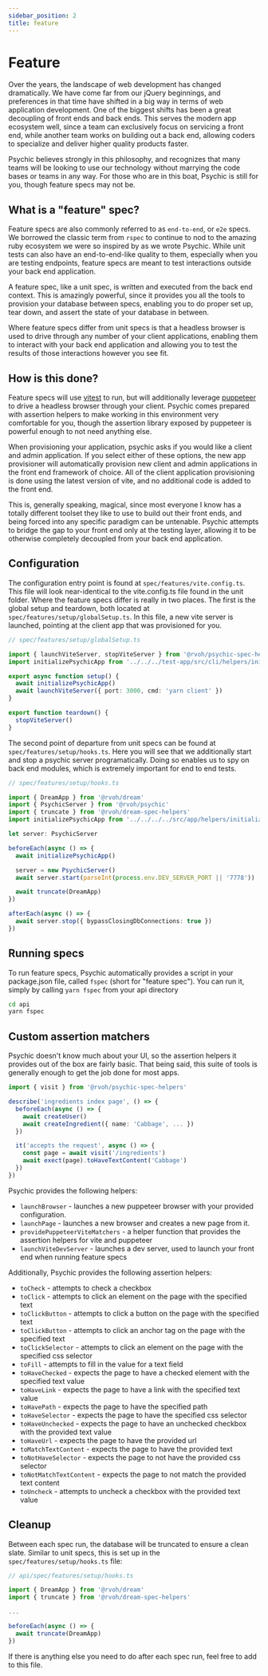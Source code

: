 ```yaml
---
sidebar_position: 2
title: feature
---
```


# Feature

Over the years, the landscape of web development has changed dramatically. We have come far from our jQuery beginnings, and preferences in that time have shifted in a big way in terms of web application development. One of the biggest shifts has been a great decoupling of front ends and back ends. This serves the modern app ecosystem well, since a team can exclusively focus on servicing a front end, while another team works on building out a back end, allowing coders to specialize and deliver higher quality products faster.

Psychic believes strongly in this philosophy, and recognizes that many teams will be looking to use our technology without marrying the code bases or teams in any way. For those who are in this boat, Psychic is still for you, though feature specs may not be.

## What is a "feature" spec?

Feature specs are also commonly referred to as `end-to-end`, or `e2e` specs. We borrowed the classic term from `rspec` to continue to nod to the amazing ruby ecosystem we were so inspired by as we wrote Psychic. While unit tests can also have an end-to-end-like quality to them, especially when you are testing endpoints, feature specs are meant to test interactions outside your back end application.

A feature spec, like a unit spec, is written and executed from the back end context. This is amazingly powerful, since it provides you all the tools to provision your database between specs, enabling you to do proper set up, tear down, and assert the state of your database in between.

Where feature specs differ from unit specs is that a headless browser is used to drive through any number of your client applications, enabling them to interact with your back end application and allowing you to test the results of those interactions however you see fit.

## How is this done?

Feature specs will use [vitest](http://vitest.dev/) to run, but will additionally leverage [puppeteer](https://pptr.dev/guides/page-interactions) to drive a headless browser through your client. Psychic comes prepared with assertion helpers to make working in this environment very comfortable for you, though the assertion library exposed by puppeteer is powerful enough to not need anything else.

When provisioning your application, psychic asks if you would like a client and admin application. If you select either of these options, the new app provisioner will automatically provision new client and admin applications in the front end framework of choice. All of the client application provisioning is done using the latest version of vite, and no additional code is added to the front end.

This is, generally speaking, magical, since most everyone I know has a totally different toolset they like to use to build out their front ends, and being forced into any specific paradigm can be untenable. Psychic attempts to bridge the gap to your front end only at the testing layer, allowing it to be otherwise completely decoupled from your back end application.

## Configuration

The configuration entry point is found at `spec/features/vite.config.ts`. This file will look near-identical to the vite.config.ts file found in the unit folder. Where the feature specs differ is really in two places. The first is the global setup and teardown, both located at `spec/features/setup/globalSetup.ts`. In this file, a new vite server is launched, pointing at the client app that was provisioned for you.

```ts
// spec/features/setup/globalSetup.ts

import { launchViteServer, stopViteServer } from '@rvoh/psychic-spec-helpers'
import initializePsychicApp from '../../../test-app/src/cli/helpers/initializePsychicApp'

export async function setup() {
  await initializePsychicApp()
  await launchViteServer({ port: 3000, cmd: 'yarn client' })
}

export function teardown() {
  stopViteServer()
}
```

The second point of departure from unit specs can be found at `spec/features/setup/hooks.ts`. Here you will see that we additionally start and stop a psychic server programatically. Doing so enables us to spy on back end modules, which is extremely important for end to end tests.

```ts
// spec/features/setup/hooks.ts

import { DreamApp } from '@rvoh/dream'
import { PsychicServer } from '@rvoh/psychic'
import { truncate } from '@rvoh/dream-spec-helpers'
import initializePsychicApp from '../../../../src/app/helpers/initializePsychicApp'

let server: PsychicServer

beforeEach(async () => {
  await initializePsychicApp()

  server = new PsychicServer()
  await server.start(parseInt(process.env.DEV_SERVER_PORT || '7778'))

  await truncate(DreamApp)
})

afterEach(async () => {
  await server.stop({ bypassClosingDbConnections: true })
})
```

## Running specs

To run feature specs, Psychic automatically provides a script in your package.json file, called `fspec` (short for "feature spec"). You can run it, simply by calling `yarn fspec` from your api directory

```bash
cd api
yarn fspec
```

## Custom assertion matchers

Psychic doesn't know much about your UI, so the assertion helpers it provides out of the box are fairly basic. That being said, this suite of tools is generally enough to get the job done for most apps.

```ts
import { visit } from '@rvoh/psychic-spec-helpers'

describe('ingredients index page', () => {
  beforeEach(async () => {
    await createUser()
    await createIngredient({ name: 'Cabbage', ... })
  })

  it('accepts the request', async () => {
    const page = await visit('/ingredients')
    await exect(page).toHaveTextContent('Cabbage')
  })
})
```

Psychic provides the following helpers:

- `launchBrowser` - launches a new puppeteer browser with your provided configuration.
- `launchPage` - launches a new browser and creates a new page from it.
- `providePuppeteerViteMatchers` - a helper function that provides the assertion helpers for vite and puppeteer
- `launchViteDevServer` - launches a dev server, used to launch your front end when running feature specs

Additionally, Psychic provides the following assertion helpers:

- `toCheck` - attempts to check a checkbox
- `toClick` - attempts to click an element on the page with the specified text
- `toClickButton` - attempts to click a button on the page with the specified text
- `toClickButton` - attempts to click an anchor tag on the page with the specified text
- `toClickSelector` - attempts to click an element on the page with the specified css selector
- `toFill` - attempts to fill in the value for a text field
- `toHaveChecked` - expects the page to have a checked element with the specified text value
- `toHaveLink` - expects the page to have a link with the specified text value
- `toHavePath` - expects the page to have the specified path
- `toHaveSelector` - expects the page to have the specified css selector
- `toHaveUnchecked` - expects the page to have an unchecked checkbox with the provided text value
- `toHaveUrl` - expects the page to have the provided url
- `toMatchTextContent` - expects the page to have the provided text
- `toNotHaveSelector` - expects the page to not have the provided css selector
- `toNotMatchTextContent` - expects the page to not match the provided text content
- `toUncheck` - attempts to uncheck a checkbox with the provided text value

## Cleanup

Between each spec run, the database will be truncated to ensure a clean slate. Similar to unit specs, this is set up in the `spec/features/setup/hooks.ts` file:

```ts
// api/spec/features/setup/hooks.ts

import { DreamApp } from '@rvoh/dream'
import { truncate } from '@rvoh/dream-spec-helpers'

...

beforeEach(async () => {
  await truncate(DreamApp)
})
```

If there is anything else you need to do after each spec run, feel free to add to this file.
